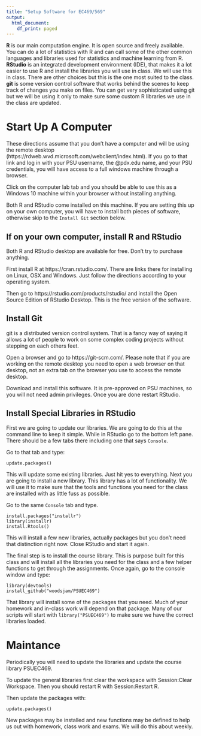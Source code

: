```yaml
---
title: "Setup Software for EC469/569"
output:
  html_document:
    df_print: paged
---
```


__R__ is our main computation engine.  It is open source and freely available. You can do a lot of statistics with R and can call some of the other common languages and libraries used for statistics and machine learning from R.  __RStudio__ is an integrated development environment (IDE), that makes it a lot easier to use R and install the libraries you will use in class.  We will use this in class.  There are other choices but this is the one most suited to the class.  __git__ is some version control software that works behind the scenes to keep track of changes you make on files.  You can get very sophisticated using git but we will be using it only to make sure some custom R libraries we use in the class are updated.

# Start Up A Computer

These directions assume that you don't have a computer and will be using the remote desktop (https://rdweb.wvd.microsoft.com/webclient/index.html).  If you go to that link and log in with your PSU username, the @pdx.edu name, and your PSU credentials, you will have access to a full windows machine through a browser.

Click on the computer lab tab and you should be able to use this as a Windows 10 machine within your browser without installing anything. 

Both R and RStudio come installed on this machine. If you are setting this up on your own computer, you will have to install both pieces of software, otherwise skip to the `Install Git` section below.  

## If on your own computer, install R and RStudio

Both R and RStudio desktop are available for free.  Don't try to purchase anything.

First install R at https://cran.rstudio.com/.  There are links there for installing on Linux, OSX and Windows.  Just follow the directions according to your operating system.

Then go to https://rstudio.com/products/rstudio/ and install the Open Source Edition of RStudio Desktop.  This is the free version of the software.

## Install Git

git is a distributed version control system.  That is a fancy way of saying it allows a lot of people to work on some complex coding projects without stepping on each others feet.

Open a browser and go to https://git-scm.com/.  Please note that if you are working on the remote desktop you need to open a web browser on that desktop, not an extra tab on the browser you use to access the remote desktop.

Download and install this software. It is pre-approved on PSU machines, so you will not need admin privileges.  Once you are done restart RStudio.

## Install Special Libraries in RStudio

First we are going to update our libraries.  We are going to do this at the command line to keep it simple.  While in RStudio go to the bottom left pane.  There should be a few tabs there including one that says `Console`.

Go to that tab and type:
```
update.packages()
```

This will update some existing libraries.  Just hit yes to everything. Next you are going to install a new library.  This library has a lot of functionality.  We will use it to make sure that the tools and functions you need for the class are installed with as little fuss as possible.

Go to the same `Console` tab and type.

```
install.packages("installr")
library(installr)
install.Rtools()
```

This will install a few new libraries, actually packages but you don't need that distinction right now.  Close RStudio and start it again.  


The final step is to install the course library.  This is purpose built for this class and will install all the libraries you need for the class and a few helper functions to get through the assignments.  Once again, go to the console window and type:

```
library(devtools)
install_github("woodsjam/PSUEC469")
```


That library will install some of the packages that you need.  Much of your homework and in-class work will depend on that package.  Many of our scripts will start with `library("PSUEC469")` to make sure we have the correct libraries loaded.

# Maintance

Periodically you will need to update the libraries and update the course library PSUEC469.

To update the general libraries first clear the workspace with Session:Clear Workspace.  Then you should restart R with Session:Restart R.

Then update the packages with:

```
update.packages()

```
New packages may be installed and new functions may be defined to help us out with homework, class work and exams. We will do this about weekly.